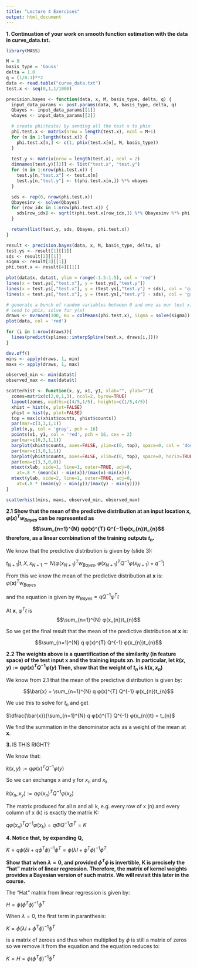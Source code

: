 ```yaml
---
title: "Lecture 4 Exercises"
output: html_document
---
```


**1. Continuation of your work on smooth function estimation with the data in curve_data.txt.**

```r
library(MASS)

M = 9
basis_type = 'Gauss'
delta = 1.0
q = (1/0.1)**2
data <- read.table("curve_data.txt")
test.x <- seq(0,1,1/1000)

precision.bayes <- function(data, x, M, basis_type, delta, q) {
  input_data_params <- post.params(data, M, basis_type, delta, q)
  Qbayes <- input_data_params[[1]]
  wbayes <- input_data_params[[2]]

  # create phi(testx) by sending all the test x to phix
  phi.test.x <- matrix(nrow = length(test.x), ncol = M+1)
  for (n in 1:length(test.x)) {
    phi.test.x[n,] <- c(1, phix(test.x[n], M, basis_type))
  }
  
  test.y <- matrix(nrow = length(test.x), ncol = 2)
  dimnames(test.y)[[2]] <- list("test.x", "test.y")
  for (n in 1:nrow(phi.test.x)) {
    test.y[n,"test.x"] <- test.x[n]
    test.y[n,"test.y"] <- t(phi.test.x[n,]) %*% wbayes
  }

  sds <- rep(0, nrow(phi.test.x))
  Qbayesinv <- solve(Qbayes)
  for (row_idx in 1:nrow(phi.test.x)) {
    sds[row_idx] <- sqrt(t(phi.test.x[row_idx,]) %*% Qbayesinv %*% phi.test.x[row_idx,])
  }

  return(list(test.y, sds, Qbayes, phi.test.x))
}

result <- precision.bayes(data, x, M, basis_type, delta, q)
test.ys <- result[1][[1]]
sds <- result[2][[1]]
sigma <- result[3][[1]]
phi.test.x <- result[4][[1]]

plot(data$x, data$t, ylim = range(-1.5:1.5), col = 'red')
lines(x = test.ys[,"test.x"], y = test.ys[,"test.y"])
lines(x = test.ys[,"test.x"], y = (test.ys[,"test.y"] + sds), col = 'grey')
lines(x = test.ys[,"test.x"], y = (test.ys[,"test.y"] - sds), col = 'grey')

# generate a bunch of random variables between 0 and one as our test x,
# send to phix, solve for y(x)
draws <- mvrnorm(100, mu = colMeans(phi.test.x), Sigma = solve(sigma))
plot(data, col = 'red')

for (i in 1:nrow(draws)){
  lines(predict(splines::interpSpline(test.x, draws[i,])))
}

dev.off()
mins <- apply(draws, 1, min)
maxs <- apply(draws, 1, max)

observed_min <- min(data$t)
observed_max <- max(data$t)

scatterhist <- function(x, y, x1, y1, xlab="", ylab=""){
  zones=matrix(c(2,0,1,3), ncol=2, byrow=TRUE)
  layout(zones, widths=c(4/5,1/5), heights=c(1/5,4/5))
  xhist = hist(x, plot=FALSE)
  yhist = hist(y, plot=FALSE)
  top = max(c(xhist$counts, yhist$counts))
  par(mar=c(3,3,1,1))
  plot(x,y, col = 'gray', pch = 16)
  points(x1, y1, col = 'red', pch = 16, cex = 2)
  par(mar=c(0,3,1,1))
  barplot(xhist$counts, axes=FALSE, ylim=c(0, top), space=0, col = 'dodgerblue')
  par(mar=c(3,0,1,1))
  barplot(yhist$counts, axes=FALSE, xlim=c(0, top), space=0, horiz=TRUE, col = 'dodgerblue')
  par(oma=c(3,3,0,0))
  mtext(xlab, side=1, line=1, outer=TRUE, adj=0, 
    at=.8 * (mean(x) - min(x))/(max(x)-min(x)))
  mtext(ylab, side=2, line=1, outer=TRUE, adj=0, 
    at=(.8 * (mean(y) - min(y))/(max(y) - min(y))))
}

scatterhist(mins, maxs, observed_min, observed_max)
```

**2.1 Show that the mean of the predictive distribution at an input location x, $φ(x)^{T} w_{Bayes}$ can be represented as $$\sum_{n=1}^{N} qφ(x)^{T} Q^{−1}φ(x_{n})t_{n}$$ therefore, as a linear combination of the training outputs $t_{n}$.**

We know that the predictive distribution is given by (slide 3):

$t_{N+1}|t,X,x_{N+1} ∼ N(φ(x_{N+1})^{T}w_{Bayes},φ(x_{N+1})^{T}Q^{−1}φ(x_{N+1})+q^{−1})$

From this we know the mean of the predictive distribution at **x** is: $φ(\textbf{x})^{T}w_{Bayes}$

and the equation is given by $w_{Bayes} = qQ^{−1}φ^{T}t$

At **x**, $φ^{T}t$ is $$\sum_{n=1}^{N} φ(x_{n})t_{n}$$

So we get the final result that the mean of the predictive distribution at **x** is:

$$\sum_{n=1}^{N} q φ(x)^{T} Q^{-1} φ(x_{n})t_{n}$$

**2.2 The weights above is a quantification of the similarity (in feature space) of the test input x and the training inputs xn. In particular, let $k(x, y) := qφ(x)^{T}Q^{−1}φ(y)$ Then, show that the weight of $t_{n}$ is $k(x,x_{n})$**

We know from 2.1 that the mean of the predictive distribution is given by:

$$\bar{x} = \sum_{n=1}^{N} q φ(x)^{T} Q^{-1} φ(x_{n})t_{n}$$

We use this to solve for $t_{n}$ and get

$\dfrac{\bar{x}}{\sum_{n=1}^{N} q φ(x)^{T} Q^{-1} φ(x_{n})t} = t_{n}$

We find the summation in the denominator acts as a weight of the mean at **x**.

**3. ** IS THIS RIGHT?

We know that:

$k(x, y) := qφ(x)^{T} Q^{−1}φ(y)$

So we can exchange x and y for $x_{n}$ and $x_{k}$

$k(x_{n}, x_{y}) := qφ(x_{n})^{T} Q^{−1}φ(x_{k})$

The matrix produced for all n and all k, e.g. every row of x (n) and every column of x (k) is exactly the matrix K:

$qφ(x_{n})^{T} Q^{−1}φ(x_{k}) = qΦQ^{−1}Φ^{T} = K$




**4. Notice that, by expanding Q,**

$K=q\phi(\delta I+q\phi^{T}\phi)^{−1}\phi^{T}  = \phi(\lambda I+\phi^{T}\phi)^{−1}\phi^{T}$.

**Show that when $\lambda = 0$, and provided $\phi^{T}\phi$ is invertible, K is precisely the “hat” matrix of linear regression. Therefore, the matrix of kernel weights provides a Bayesian version of such matrix. We will revisit this later in the course.**

The "Hat" matrix from linear regression is given by:

$H = \phi(\phi^{T}\phi)^{−1}\phi^{T}$

When $\lambda = 0$, the first term in paranthesis:

$K = \phi(\lambda I+\phi^{T}\phi)^{−1}\phi^{T}$

is a matrix of zeroes and thus when multiplied by $\phi$ is still a matrix of zeros so we remove it from the equation and the equation reduces to:

$K = H = \phi(\phi^{T}\phi)^{−1}\phi^{T}$
